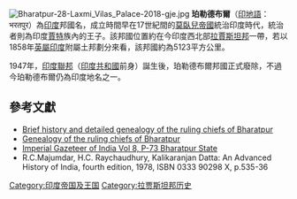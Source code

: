 [[File:Bharatpur-28-Laxmi_Vilas_Palace-2018-gje.jpg|thumb]]
'''珀勒德布爾'''（[[印地語|印地語]]：भरतपुर）為[[印度|印度]]邦國名，成立時間早在17世紀間的[[莫臥兒帝國|莫臥兒帝國]]統治印度時代，統治者則為印度[[賈特|賈特]]族內的王子。該邦國位置約在今印度西北部[[拉賈斯坦邦|拉賈斯坦邦]]一帶，若以1858年[[英屬印度|英屬印度]]附屬土邦劃分來看，該邦國約為5123平方公里。

1947年，[[印度聯邦|印度聯邦]]（[[印度共和國|印度共和國]]前身）誕生後，珀勒德布爾邦國正式廢除，不過今珀勒德布爾仍為印度地名之一。

== 參考文獻 ==
*[http://www.4dw.net/royalark/India/bharatp.htm Brief history and detailed genealogy of the ruling chiefs of Bharatpur] {{Wayback|url=http://www.4dw.net/royalark/India/bharatp.htm |date=20070311100356 }}
*[http://www.uq.net.au/~zzhsoszy/ips/b/bharatpur.html Genealogy of the ruling chiefs of Bharatpur] {{Wayback|url=http://www.uq.net.au/~zzhsoszy/ips/b/bharatpur.html |date=20020219084043 }}
*[http://dsal.uchicago.edu/reference/gazetteer/text.html?objectid=DS405.1.I34_V08_079.gif Imperial Gazeteer of India Vol 8, P-73 Bharatpur State] {{Wayback|url=http://dsal.uchicago.edu/reference/gazetteer/text.html?objectid=DS405.1.I34_V08_079.gif |date=20070605132913 }}
*R.C.Majumdar, H.C. Raychaudhury, Kalikaranjan Datta: An Advanced History of India, fourth edition, 1978, ISBN 0333 90298 X, p.535-36

{{Authority control}}
[[Category:印度帝国及王国|Category:印度帝国及王国]]
[[Category:拉贾斯坦邦历史|Category:拉贾斯坦邦历史]]